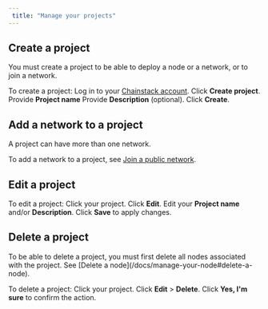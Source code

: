 ```yaml
---
 title: "Manage your projects"
---
```


 ## Create a project

 You must create a <Tooltip tip="A project organizes your blockchain networks and nodes.">project</Tooltip> to be able to deploy a node or a network, or to join a network.

 To create a project:
 <Steps>
   <Step>
     Log in to your [Chainstack account](https://console.chainstack.com/).
   </Step>
   <Step>
     Click **Create project**.
   </Step>
   <Step>
     Provide **Project name**
   </Step>
   <Step>
     Provide **Description** (optional).
   </Step>
   <Step>
     Click **Create**.
   </Step>
 </Steps>

 ## Add a network to a project

 A <Tooltip tip="A project organizes your blockchain networks and nodes.">project</Tooltip> can have more than one network.

 To add a network to a project, see [Join a public network](/docs/manage-your-networks#join-a-public-network).

 ## Edit a project

 To edit a project:
 <Steps>
   <Step>
     Click your project.
   </Step>
   <Step>
     Click **Edit**.
   </Step>
   <Step>
     Edit your **Project name** and/or **Description**.
   </Step>
   <Step>
     Click **Save** to apply changes.
   </Step>
 </Steps>

 ## Delete a project

 <Warning>
   To be able to delete a project, you must first delete all nodes associated with the project. See [Delete a node](/docs/manage-your-node#delete-a-node).
 </Warning>

 To delete a project:
 <Steps>
   <Step>
     Click your project.
   </Step>
   <Step>
     Click **Edit** > **Delete**.
   </Step>
   <Step>
     Click **Yes, I'm sure** to confirm the action.
   </Step>
 </Steps>
